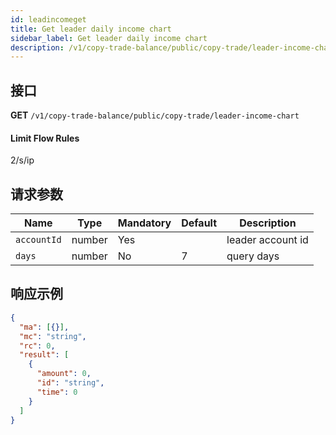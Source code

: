 ```yaml
---
id: leadincomeget
title: Get leader daily income chart
sidebar_label: Get leader daily income chart
description: /v1/copy-trade-balance/public/copy-trade/leader-income-chart
---
```


## 接口

**GET** `/v1/copy-trade-balance/public/copy-trade/leader-income-chart`

#### **Limit Flow Rules**

2/s/ip

## 请求参数

| Name        | Type   | Mandatory | Default | Description       |
| ----------- | ------ | --------- | ------- | ----------------- |
| `accountId` | number | Yes       |         | leader account id |
| `days`      | number | No        | 7       | query days        |

## 响应示例

```json
{
  "ma": [{}],
  "mc": "string",
  "rc": 0,
  "result": [
    {
      "amount": 0,
      "id": "string",
      "time": 0
    }
  ]
}
```
